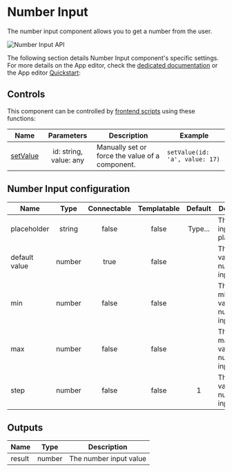 
# Number Input

The number input component allows you to get a number from the user.

![Number Input API](../../assets/apps/4_app_component_library/number-input.png.webp)

The following section details Number Input component's specific settings. For more details on the App editor, check the [dedicated documentation](../0_app_editor/index.mdx) or the App editor [Quickstart](../../getting_started/7_apps_quickstart/index.mdx):

<div className="grid grid-cols-2 gap-6 mb-4">
	<DocCard
		color="orange"
		title="App editor Documentation"
		description="The app editor is a low-code builder to create custom User Interfaces with a mix of drag-and-drop and code."
		href="/docs/apps/app_editor"
	/>
	<DocCard
		color="orange"
		title="Apps quickstart"
		description="Learn how to build your first app in a matter of minutes."
		href="/docs/getting_started/apps_quickstart"
	/>
</div>

## Controls

This component can be controlled by [frontend scripts](../3_app-runnable-panel.mdx#frontend-scripts) using these functions:

| Name   |        Parameters        | Description          | Example       |
| ------ | :----------------------: | -------------------- | ------------- |
| [setValue](../3_app-runnable-panel.mdx#setvalue) | id: string, value: any | Manually set or force the value of a component. | `setValue(id: 'a', value: 17)` |

## Number Input configuration

| Name          |  Type  | Connectable | Templatable | Default | Description                            |
| ------------- | :----: | :---------: | :---------: | :-----: | -------------------------------------- |
| placeholder   | string |    false    |    false    | Type... | The number input placeholder.          |
| default value | number |    true     |    false    |         | The default value of the number input. |
| min           | number |    false    |    false    |         | The minimum value of the number input. |
| max           | number |    false    |    false    |         | The maximum value of the number input. |
| step          | number |    false    |    false    |    1    | The step value of the number input.    |

## Outputs

| Name   |  Type  | Description            |
| ------ | :----: | ---------------------- |
| result | number | The number input value |
